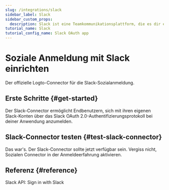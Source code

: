 ```yaml
---
slug: /integrations/slack
sidebar_label: Slack
sidebar_custom_props:
  description: Slack ist eine Teamkommunikationsplattform, die es dir ermöglicht, mit deinem Team in Verbindung zu treten.
tutorial_name: Slack
tutorial_config_name: Slack OAuth app
---
```




# Soziale Anmeldung mit Slack einrichten

Der offizielle Logto-Connector für die Slack-Sozialanmeldung.

<GuideTip />

## Erste Schritte \{#get-started}

Der Slack-Connector ermöglicht Endbenutzern, sich mit ihren eigenen Slack-Konten über das Slack OAuth 2.0-Authentifizierungsprotokoll bei deiner Anwendung anzumelden.

<Integration />

## Slack-Connector testen \{#test-slack-connector}

Das war's. Der Slack-Connector sollte jetzt verfügbar sein. Vergiss nicht, <MainSiteUrl href="/connectors/social-connectors#enable-social-sign-in">Sozialen Connector in der Anmeldeerfahrung aktivieren</MainSiteUrl>.

## Referenz \{#reference}

<Url href="https://api.slack.com/authentication/sign-in-with-slack">
  Slack API: Sign in with Slack
</Url>

